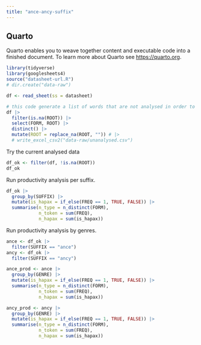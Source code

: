 ```yaml
---
title: "ance-ancy-suffix"
---
```


## Quarto

Quarto enables you to weave together content and executable code into a finished document. To learn more about Quarto see <https://quarto.org>.

```r
library(tidyverse)
library(googlesheets4)
source("datasheet-url.R")
# dir.create("data-raw")
```

```r
df <- read_sheet(ss = datasheet)
```

```r
# this code generate a list of words that are not analysed in order to check if there are any words skipped while in fact relevant
df |> 
  filter(is.na(ROOT)) |> 
  select(FORM, ROOT) |> 
  distinct() |> 
  mutate(ROOT = replace_na(ROOT, "")) # |> 
  # write_excel_csv2("data-raw/unanalysed.csv")
```

Try the current analysed data

```r
df_ok <- filter(df, !is.na(ROOT))
df_ok
```

Run productivity analysis per suffix.

```r
df_ok |> 
  group_by(SUFFIX) |> 
  mutate(is_hapax = if_else(FREQ == 1, TRUE, FALSE)) |> 
  summarise(n_type = n_distinct(FORM),
            n_token = sum(FREQ),
            n_hapax = sum(is_hapax))
```

Run productivity analysis by genres.

```r
ance <- df_ok |> 
  filter(SUFFIX == "ance")
ancy <- df_ok |> 
  filter(SUFFIX == "ancy")

ance_prod <- ance |> 
  group_by(GENRE) |> 
  mutate(is_hapax = if_else(FREQ == 1, TRUE, FALSE)) |> 
  summarise(n_type = n_distinct(FORM),
            n_token = sum(FREQ),
            n_hapax = sum(is_hapax))

ancy_prod <- ancy |> 
  group_by(GENRE) |> 
  mutate(is_hapax = if_else(FREQ == 1, TRUE, FALSE)) |> 
  summarise(n_type = n_distinct(FORM),
            n_token = sum(FREQ),
            n_hapax = sum(is_hapax))

```
